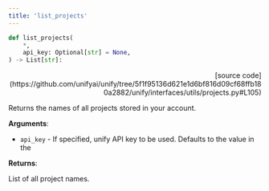 ```yaml
---
title: 'list_projects'
---
```


```python
def list_projects(
    *,
    api_key: Optional[str] = None,
) -> List[str]:
```

<p align="right">[source code](https://github.com/unifyai/unify/tree/5f1f95136d621e1d6bf816d09cf68ffb180a2882/unify/interfaces/utils/projects.py#L105)</p>

Returns the names of all projects stored in your account.

**Arguments**:

- `api_key` - If specified, unify API key to be used. Defaults to the value in the



**Returns**:

List of all project names.